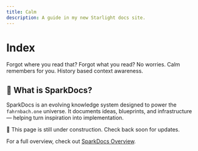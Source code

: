 ```yaml
---
title: Calm
description: A guide in my new Starlight docs site.
---
```

# Index


Forgot where you read that? Forgot what you read?
No worries. Calm remembers for you. History based context awareness.

## 🌟 What is SparkDocs?
SparkDocs is an evolving knowledge system designed to power the `fahrnbach.one` universe. It documents ideas, blueprints, and infrastructure — helping turn inspiration into implementation.

<Aside type="caution">🚧 This page is still under construction. Check back soon for updates.</Aside>

For a full overview, check out <a href="/start">SparkDocs Overview</a>.
